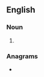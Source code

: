 ==English==

===Noun===
{{head|en|noun form}}

# {{plural of|en|indeterminant}}

===Anagrams===
* {{anagrams|en|a=adeeiimnnnrstt|disentrainment}}